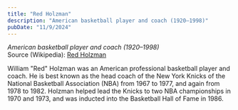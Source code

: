 ```yaml
---
title: "Red Holzman"
description: "American basketball player and coach (1920–1998)"
pubDate: "11/9/2024"
---
```


*American basketball player and coach (1920–1998)*  
Source (Wikipedia): [Red Holzman][1]

William "Red" Holzman was an American professional basketball player and coach. He is best known as the head coach of the New York Knicks of the National Basketball Association (NBA) from 1967 to 1977, and again from 1978 to 1982. Holzman helped lead the Knicks to two NBA championships in 1970 and 1973, and was inducted into the Basketball Hall of Fame in 1986.

[1]: https://en.wikipedia.org/wiki/Red_Holzman
